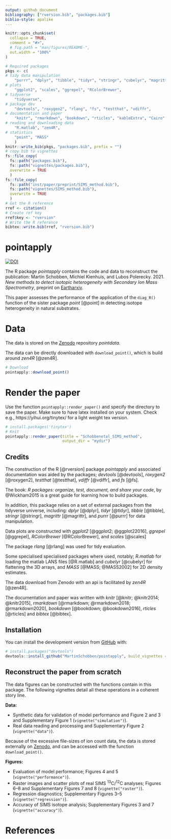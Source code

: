 ```yaml
---
output: github_document
bibliography: ["rversion.bib", "packages.bib"]
biblio-style: apalike
---
```



```r
knitr::opts_chunk$set(
  collapse = TRUE,
  comment = "#>",
  # fig.path = "man/figures/README-",
  out.width = "100%"
)
```


```r
# Required packages
pkgs <- c(
# tidy data manipulation    
    "purrr", "dplyr", "tibble", "tidyr", "stringr", "cubelyr", "magrittr", 
# plots
    "ggplot2", "scales", "ggrepel", "RColorBrewer",
# tidyverse
    "tidyverse",
# package dev
    "devtools", "roxygen2", "rlang", "fs", "testthat", "vdiffr",
# documentation and paper
    "knitr", "rmarkdown", "bookdown", "rticles", "kableExtra", "Cairo", "bibtex",
# reading and downloading data
    "R.matlab", "zen4R",
# statistics
    "point", "MASS"
    )
knitr::write_bib(pkgs, "packages.bib", prefix = "")
# copy bib to vignettes
fs::file_copy(
  fs::path("packages.bib"), 
  fs::path("vignettes/packages.bib"), 
  overwrite = TRUE
  )
fs::file_copy(
  fs::path("inst/paper/preprint/SIMS_method.bib"), 
  fs::path("vignettes/SIMS_method.bib"), 
  overwrite = TRUE
  )
# Get the R reference
rref <- citation()
# Create ref key
rref$key <- "rversion"
# Write the R reference
bibtex::write.bib(rref, "rversion.bib")
```


# pointapply

[![DOI](https://zenodo.org/badge/340077309.svg)](https://zenodo.org/badge/latestdoi/340077309)


The R package *pointapply* contains the code and data to reconstruct the publication: Martin Schobben, Michiel Kienhuis, and Lubos Polerecky. 2021. *New methods to detect isotopic heterogeneity with Secondary Ion Mass Spectrometry*, preprint on [Eartharxiv](https://eartharxiv.org/).

This paper assesses the performance of the application of the `diag_R()` function of the sister package *point* [@point] in detecting isotope heterogeneity in natural substrates. 


# Data

The data is stored on the [Zenodo](https://doi.org/10.5281/zenodo.4580159) repository *pointdata*.

The data can be directly downloaded with `download_point()`, which is build around *zen4R* [@zen4R].

``` r
# Download
pointapply::download_point()
```

# Render the paper

Use the function `pointapply::render_paper()` and specify the directory to save the paper. Make sure to have latex installed on your system. Check e.g., https://yihui.org/tinytex/ for a light weight tex version.


``` r
# install.packages('tinytex')
# Knit
pointapply::render_paper(title = "Schobbenetal_SIMS_method", 
                         output_dir = "mydir")
```

## Credits

The construction of the R [@rversion] package *pointapply* and associated documentation was aided by the packages; *devtools* [@devtools], *roxygen2* [@roxygen2], *testthat* [@testthat], *vdiffr* [@vdiffr], and *fs* [@fs].

The book: *R packages: organize, test, document, and share your code*, by @Wickham2015 is a great guide for learning how to build packages. 

In addition, this package relies on a set of external packages from the tidyverse universe, including: *dplyr* [@dplyr], *tidyr* [@tidyr], *tibble* [@tibble], *stringr* [@stringr], *magrittr* [@magrittr], and *purrr* [@purrr] for data manipulation.

Data plots are constructed with *ggplot2* [@ggplot2; @ggplot22016], *ggrepel* [@ggrepel], *RColorBrewer* [@RColorBrewer], and *scales* [@scales]

The package *rlang* [@rlang] was used for tidy evaluation.

Some specialised specialised packages where used, notably; *R.matlab* for loading the matlab LANS files [@R.matlab] and *cubelyr* [@cubelyr] for flattening the 3D arrays, and *MASS* [@MASS; @MASS2002] for 2D density estimates.

The data download from Zenodo with an api is facilitated by *zen4R* [@zen4R].

The documentation and paper was written with *knitr* [@knitr; @knitr2014; @knitr2015], *rmarkdown* [@rmarkdown; @rmarkdown2018; @rmarkdown2020], *bookdown* [@bookdown; @bookdown2016], *rticles* [@rticles] and *bibtex* [@bibtex].


## Installation

You can install the development version from [GitHub](https://github.com/) with:

``` r
# install.packages("devtools")
devtools::install_github("MartinSchobben/pointapply", build_vignettes = TRUE)
```


## Reconstruct the paper from scratch

The data figures can be constructed with the functions contain in this package. The following vignettes detail all these operations in a coherent story line.

**Data:**

*   Synthetic data for validation of model performance and Figure 2 and 3 and Supplementary Figure 1 (`vignette("simulation")`).
*   Real data reading and processing and Supplementary Figure 2 (`vignette("data")`).

Because of the excessive file-sizes of ion count data, the data is stored externally on [Zenodo](https://doi.org/10.5281/zenodo.4564170), and can be accessed with the function `download_point()`.

**Figures:**

*   Evaluation of model performance; Figures 4 and 5 (`vignette("performance")`).
*   Raster images and scatter plots of real SIMS ^13^C/^12^C analyses; Figures 6--8 and Supplementary Figures 7 and 8 (`vignette("raster")`).
*   Regression diagnostics; Supplementary Figures 3--5 (`vignette("regression")`).
*   Accuracy of SIMS isotope analysis; Supplementary Figures 3 and 7 (`vignette("accuracy")`).


# References
